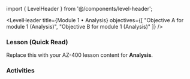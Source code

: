 ﻿import { LevelHeader } from '@/components/level-header';

<LevelHeader title={Module 1 • Analysis} objectives={[
  "Objective A for module 1 (Analysis)",
  "Objective B for module 1 (Analysis)"
]} />

### Lesson (Quick Read)
Replace this with your AZ-400 lesson content for **Analysis**.

### Activities
<Flashcards src="/content/module-1/level-analysis/activities.json" />
<Quiz src="/content/module-1/level-analysis/quiz.json" />
